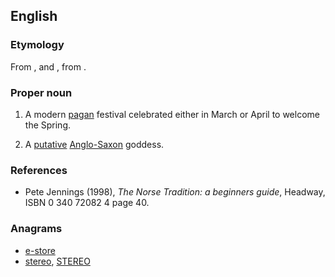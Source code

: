 ==English==

===Etymology===
From {{etym|ang|en}} {{term|Ēostre||lang=ang}}, {{term|Ēastre||a goddess of spring and fertility|lang=ang}} and {{term|ēastre||Easter|lang=ang}}, from {{etyl|gem-pro|en}} {{term|*Austrǭ||Easter, springtime; a goddess of spring and fertility|lang=gem-pro}}.

===Proper noun===
{{en-proper noun}}
{{wikipedia}}
# {{context|paganism|lang=en}} A modern [[pagan]] festival celebrated either in March or April to welcome the Spring. 
# A [[putative]] [[Anglo-Saxon]] goddess.

===References===
*Pete Jennings (1998), ''The Norse Tradition: a beginners guide'', Headway, ISBN 0 340 72082 4 page 40.

===Anagrams===
* [[e-store#English|e-store]]
* [[stereo#English|stereo]], [[STEREO#English|STEREO]]